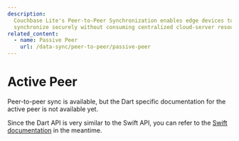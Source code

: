 ```yaml
---
description:
  Couchbase Lite's Peer-to-Peer Synchronization enables edge devices to
  synchronize securely without consuming centralized cloud-server resources
related_content:
  - name: Passive Peer
    url: /data-sync/peer-to-peer/passive-peer
---
```


# Active Peer

Peer-to-peer sync is available, but the Dart specific documentation for the
active peer is not available yet.

Since the Dart API is very similar to the Swift API, you can refer to the
[Swift documentation](https://docs.couchbase.com/couchbase-lite/current/swift/p2psync-websocket-using-active.html)
in the meantime.

